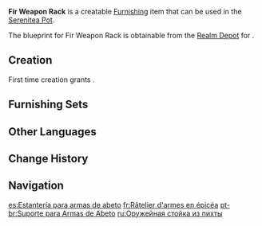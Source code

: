 {{Furnishing Infobox
|id             = 373302
|image          = Item Fir Weapon Rack.png
|category       = Landscape
|subcategory    = Large Object
|quality        = 2
|adeptal_energy = 30
|load           = 35
|reduced_load   = 24
|description    = A weapon rack made out of fir with a few weapons and defensive tools mounted upon it. Its top is flat and quite stable, and can thus be used as a bench.
|blueprint      = Realm Depot
}}
'''Fir Weapon Rack''' is a creatable [[Furnishing]] item that can be used in the [[Serenitea Pot]].

The blueprint for Fir Weapon Rack is obtainable from the [[Realm Depot]] for {{Item|Realm Currency|24|x=80}}.

==Creation==
First time creation grants {{Item|Trust|24|x=30}}.
{{Recipe
|type = Creation
|time = 12h
|Fir Wood = 4
|sort = Fir Wood
}}

==Furnishing Sets==
{{Craft Usage|type=Furnishing Set}}

==Other Languages==
{{Other Languages
|default_hidden = 1
|en      = Fir Weapon Rack
|zhs     = 杉木武器架
|zhs_rm  = Shānmù Wǔqìjià
|zht     = 杉木武器架
|zht_rm  = Shānmù Wǔqìjià
|ja      = 杉の武器棚
|ja_rm   = Sugi no Buki-dana
|ko      = 삼나무 무기 거치대
|es      = Estantería para armas de abeto
|fr      = Râtelier d'armes en épicéa
|ru      = Оружейная стойка из пихты
|th      = ชั้นวางอาวุธไม้สนหนาม
|th_rm   = 
|vi      = Kệ Vũ Khí Gỗ Sam
|de      = Tannenholz-Waffenständer
|id      = Rak Senjata Kayu Fir
|pt      = Suporte para Armas de Abeto
|tr      = Köknar Silah Rafı
|it      = Porta armi in abete rosso
}}

==Change History==
{{Change History|1.5}}

==Navigation==
{{Furnishing Navbox|exterior}}

[[es:Estantería para armas de abeto]]
[[fr:Râtelier d'armes en épicéa]]
[[pt-br:Suporte para Armas de Abeto]]
[[ru:Оружейная стойка из пихты]]